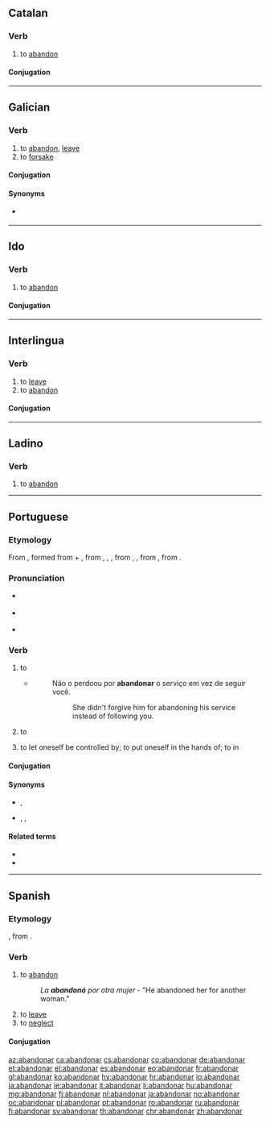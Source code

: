 ==Catalan==

===Verb===
{{ca-verb}}

# to [[abandon]]

====Conjugation====
{{ca-conj-ar|abandon}}

----

==Galician==

===Verb===
{{gl-verb|abandon|ar}}

# to [[abandon]], [[leave]]
# to [[forsake]]

====Conjugation====
{{gl-conj-ar|abandon}}

====Synonyms====
* {{sense|to leave}} {{l|gl|deixar}}

----

==Ido==

===Verb===
{{io-verb|abandon}}

# {{lb|io|transitive}} to [[abandon]]

====Conjugation====
{{io-conj|abandon}}

----

==Interlingua==

===Verb===
{{ia-verb|ar}}

# to [[leave]] {{gloss|depart from}}
# to [[abandon]]

====Conjugation====
{{ia-conj|abandon|ar}}

----

==Ladino==

===Verb===
{{lad-verb|l}}

# to [[abandon]]

----

==Portuguese==

===Etymology===
{{PIE root|pt|bʰeh₂|id=speak}}
From {{der|pt|fro|abandoner}}, formed from {{m|fro|à|a|at, to}} + {{m|fro|bandon||jurisdiction, control}}, from {{etyl|LL.|pt}} {{m|la|bannum||proclamation}}, {{m|la|bannus}}, {{m|la|bandum}}, from {{der|pt|frk|*ban}}, {{m|frk|*bann}}, from {{der|pt|gem-pro|*bannaną||to proclaim, command}}, from {{der|pt|ine-pro|*bʰeh₂-||to speak}}.

===Pronunciation===
* {{a|Portugal}} {{IPA|/ɐ.ˌbɐ̃.du.ˈnaɾ/|[ɐ.ˌβɐ̃.du.ˈnaɾ]|lang=pt}}
* {{a|Brazil}} {{IPA|/a.ˌbɐ̃.do.ˈna(ʁ)/|lang=pt}}
* {{hyphenation|a|ban|do|nar|lang=pt}}

===Verb===
{{pt-verb|abandon|ar}}

# {{lb|pt|transitive}} to {{l|en|abandon}} {{gloss|to leave behind, especially something one was responsible for or associated with}}
#* {{RQ:Harry Potter|5|pt-BR|page=75}}
#*: Não o perdoou por '''abandonar''' o serviço em vez de seguir você.
#*:: She didn't forgive him for abandoning his service instead of following you.
#: {{ux|pt|O exército teve que '''abandonar''' o forte.|The army had to '''abandon''' the fort.}}
#: {{ux|pt|A mulher '''abandonou''' seu bebé.|The woman '''abandoned''' her baby.}}
# {{lb|pt|transitive}} to {{l|en|give up}} {{gloss|to quit an activity or attempt}}
#: {{ux|pt|'''Abandone''' a aviação, você nunca vai ser piloto.|'''Give up''' aviation, you will never be a pilot.}}
# {{indtr|pt|em|.pronominal}} to let oneself be controlled by; to put oneself in the hands of; to {{l|en|indulge}} in
#: {{ux|pt|Nós nos '''abandonamos''' na tristeza.|We '''let ourselves be seized''' by sadness.}}
#: {{ux|pt|O réu se '''abandonou''' nas mãos do advogado.|The accused '''put''' himself in his lawyer’s hands.}}

====Conjugation====
{{pt-conj|abandon|ar}}

====Synonyms====
* {{sense|to abandon}} {{l|pt|deixar}}, {{l|pt|largar}}
* {{sense|to give up}} {{l|pt|desistir}}, {{l|pt|largar}}, {{l|pt|[[largar mão]] [[de]]}}

====Related terms====
* {{l|pt|abandono}}
* {{l|pt|abandonado}}

----

==Spanish==

===Etymology===
{{der|es|fr|abandonner}}, from {{der|es|gem-pro|*bannaną}}.

===Verb===
{{es-verb|abandon|ar}}

# to [[abandon]]
#: ''La '''abandonó''' por otra mujer'' - "He abandoned her for another woman."
# to [[leave]]
# to [[neglect]]

====Conjugation====
{{es-conj-ar|abandon|combined=1}}

[[az:abandonar]]
[[ca:abandonar]]
[[cs:abandonar]]
[[co:abandonar]]
[[de:abandonar]]
[[et:abandonar]]
[[el:abandonar]]
[[es:abandonar]]
[[eo:abandonar]]
[[fr:abandonar]]
[[gl:abandonar]]
[[ko:abandonar]]
[[hy:abandonar]]
[[hr:abandonar]]
[[io:abandonar]]
[[ia:abandonar]]
[[ie:abandonar]]
[[it:abandonar]]
[[li:abandonar]]
[[hu:abandonar]]
[[mg:abandonar]]
[[fj:abandonar]]
[[nl:abandonar]]
[[ja:abandonar]]
[[no:abandonar]]
[[oc:abandonar]]
[[pl:abandonar]]
[[pt:abandonar]]
[[ro:abandonar]]
[[ru:abandonar]]
[[fi:abandonar]]
[[sv:abandonar]]
[[th:abandonar]]
[[chr:abandonar]]
[[zh:abandonar]]
